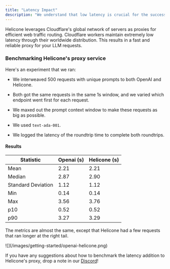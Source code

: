 ```yaml
---
title: "Latency Impact"
description: "We understand that low latency is crucial for the success of your LLM application. That's why we designed Helicone to impact latency as little as possible."
---
```


Helicone leverages Cloudflare's global network of servers as proxies for efficient web traffic routing. Cloudflare workers maintain extremely low latency through their worldwide distribution. This results in a fast and reliable proxy for your LLM requests. 


### Benchmarking Helicone's proxy service

Here's an experiment that we ran:

- We interweaved 500 requests with unique prompts to both OpenAI and Helicone.

- Both got the same requests in the same 1s window, and we varied which endpoint
  went first for each request.

- We maxed out the prompt context window to make these requests as big as
  possible.

- We used `text-ada-001`.

- We logged the latency of the roundtrip time to complete both roundtrips.

#### Results

| Statistic          | Openai (s) | Helicone (s) |
| ------------------ | ---------- | ------------ |
| Mean               | 2.21       | 2.21         |
| Median             | 2.87       | 2.90         |
| Standard Deviation | 1.12       | 1.12         |
| Min                | 0.14       | 0.14         |
| Max                | 3.56       | 3.76         |
| p10                | 0.52       | 0.52         |
| p90                | 3.27       | 3.29         |

The metrics are almost the same, except that Helicone had a few requests that
ran longer at the right tail.

<Frame>![](/images/getting-started/openai-helicone.png)</Frame>

If you have any suggestions about how to benchmark the latency addition to
Helicone's proxy, drop a note in our [Discord](https://discord.gg/zsSTcH2qhG)!
